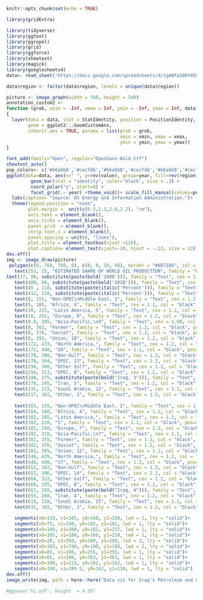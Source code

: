 ```r
knitr::opts_chunk$set(echo = TRUE)
```
```r


library(gridExtra)

library(tidyverse)
library(ggtext)
library(ggrepel)
library(grid)
library(ggforce)
library(showtext)
library(magick)
library(googlesheets4)
data<- read_sheet('https://docs.google.com/spreadsheets/d/1gANfa3d6Y4EGBuODZGbW4m6yHjCOSovfzkFLxvRhBrM/edit?usp=sharing')

data$region <- factor(data$region, levels = unique(data$region))


```
```r

picture <- image_graph(width = 760, height = 540)
annotation_custom2 <- 
function (grob, xmin = -Inf, xmax = Inf, ymin = -Inf, ymax = Inf, data) 
{
  layer(data = data, stat = StatIdentity, position = PositionIdentity, 
        geom = ggplot2:::GeomCustomAnn, 
        inherit.aes = TRUE, params = list(grob = grob, 
                                          xmin = xmin, xmax = xmax, 
                                          ymin = ymin, ymax = ymax))
}

font_add(family="Open", regular="OpenSans-Bold.ttf")
showtext_auto()
pop_colors<- c('#b6a6b8','#cecfdb','#b6a6b8','#cecfdb','#b6a6b8','#cecfdb','#b6a6b8','#cecfdb','#f3b343','#7ba539','#d8252e','#e6e154','#3e6dbe')
ggplot(data=data, aes(x=" ", y=rev(value), group=year, fill=rev(region))) +
         geom_bar(stat = "identity", color='black', size = .3) +
         coord_polar("y", start=0) + 
         facet_grid(.~ year) +theme_void()+ scale_fill_manual(values=pop_colors)+
  labs(caption= "Source: US Energy and Information Administration.")+
  theme(legend.position = "none",
        plot.margin =  unit(c(6.5,2.2,2.8,2.2), "cm"),
        axis.text = element_blank(),
        axis.ticks = element_blank(),
        panel.grid  = element_blank(),
        strip.text.x = element_blank(),
        panel.spacing = unit(8, "lines"),
        plot.title = element_textbox(vjust =125),
        plot.caption= element_text(vjust=-20, hjust = -.13, size = 13))
dev.off()
img <- image_draw(picture)
 polygon(c(0, 760, 760, 0), c(0, 0, 50, 50), border = "#6D7166", col = "#6D7166")+
   text(255, 25, "ESTIMATED SHARE OF WORLD OIL PRODUCTION", family = "Open", cex = 1.7, col = "white")+
text(37, 90, substitute(paste(bold('2000'))), family = "Text", cex = 1.3, col = "black")+
   text(400, 90, substitute(paste(bold('2010'))), family = "Text", cex = 1.3, col = "black")+
   text(45 , 110, substitute(paste(italic('Percent'))), family = "Text", cex = 1.1, col = "black")+
   text(412, 110, substitute(paste(italic('Percent'))), family = "Text", cex = 1.1, col = "black")+
   text(8, 155, "Non-OPEC\nMiddle East, 3", family = "Text", cex = 1.2, col = "black", pos=4)+
   text(9, 185, "Africa, 4", family = "Text", cex = 1.2, col = "black", pos=4)+
   text(10, 225, "Latin America, 5", family = "Text", cex = 1.2, col = "black", pos=4)+
   text(10, 255, "Europe, 8", family = "Text", cex = 1.2, col = "black", pos=4)+
   text(8.8, 305, "Asia-Pacific,\n9", family = "Text", cex = 1.08, col = "black", pos=4)+
   text(8, 363, "Former", family = "Text", cex = 1.2, col = "black", pos=4)+
   text(8, 378, "Soviet", family = "Text", cex = 1.2, col = "black", pos=4)+
   text(8, 393, "Union, 10", family = "Text", cex = 1.2, col = "black", pos=4)+
   text(172, 433, "North America,", family = "Text", cex = 1.2, col = "black", pos=4)+
   text(172, 448, "20", family = "Text", cex = 1.2, col = "black", pos=4)+
   text(278, 380, "Non-Gulf", family = "Text", cex = 1.2, col = "black", pos=4)+
   text(278, 394, "OPEC, 13", family = "Text", cex = 1.2, col = "black", pos=4)+
   text(294, 300, "Other Gulf", family = "Text", cex = 1.2, col = "black", pos=4)+
   text(294, 313, "OPEC, 8", family = "Text", cex = 1.2, col = "black", pos=4)+
   text(288, 275, substitute(paste(bold("Iraq, 3"))), family = "Text", cex = 1.3, col = "red", pos=4)+
   text(270, 245, "Iran, 5", family = "Text", cex = 1.2, col = "black", pos=4)+
   text(235, 215, "Saudi Arabia, 12", family = "Text", cex = 1.2, col = "black", pos=4)+
   text(217, 162, "Other, 1", family = "Text", cex = 1.2, col = "black", pos=4)+
   
   text(383, 155, "Non-OPEC\nMiddle East, 2", family = "Text", cex = 1.2, col = "black", pos=4)+
   text(384, 180, "Africa, 4", family = "Text", cex = 1.2, col = "black", pos=4)+
   text(382, 205, "Latin America,", family = "Text", cex = 1.2, col = "black", pos=4)+
   text(382, 220, "5", family = "Text", cex = 1.2, col = "black", pos=4)+
   text(382, 250, "Europe, 7", family = "Text", cex = 1.2, col = "black", pos=4)+
   text(382, 310, "Asia-Pacific,\n7", family = "Text", cex = 1.1, col = "black", pos=4)+
   text(382, 355, "Former", family = "Text", cex = 1.2, col = "black", pos=4)+
   text(382, 370, "Soviet", family = "Text", cex = 1.2, col = "black", pos=4)+
   text(382, 385, "Union, 12", family = "Text", cex = 1.2, col = "black", pos=4)+
   text(546, 435, "North America,", family = "Text", cex = 1.2, col = "black", pos=4)+
   text(546, 450, "17", family = "Text", cex = 1.2, col = "black", pos=4)+
   text(652, 382, "Non-Gulf", family = "Text", cex = 1.2, col = "black", pos=4)+
   text(652, 396, "OPEC, 14", family = "Text", cex = 1.2, col = "black", pos=4)+
   text(668, 322, "Other Gulf", family = "Text", cex = 1.2, col = "black", pos=4)+
   text(668, 335, "OPEC, 8", family = "Text", cex = 1.2, col = "black", pos=4)+
   text(667, 295, substitute(paste(bold("Iraq, 4"))), family = "Text", cex = 1.3, col = "red", pos=4)+
   text(655, 260, "Iran, 4", family = "Text", cex = 1.2, col = "black", pos=4)+
   text(619, 218, "Saudi Arabia, 15", family = "Text", cex = 1.2, col = "black", pos=4)+
   text(631, 165, "Other, 1", family = "Text", cex = 1.2, col = "black", pos=4)+
   
   segments(x0=110, x1=165, y0=160, y1=160, lwd = 1, lty = "solid")+
   segments(x0=75, x1=140, y0=182, y1=182, lwd = 1, lty = "solid")+
   segments(x0=140, x1=160, y0=182, y1=217, lwd = 1, lty = "solid")+
   segments(x0=165, x1=180, y0=160, y1=210, lwd = 1, lty = "solid")+
   segments(x0=20, x1=350, y0=100, y1=100, lwd = 2, lty = "solid")+
   segments(x0=383, x1=740, y0=100, y1=100, lwd = 2, lty = "solid")+
   segments(x0=85, x1=106, y0=255, y1=255, lwd = 1, lty = "solid")+
   segments(x0=65, x1=100, y0=363, y1=363, lwd = 1, lty = "solid")+
   segments(x0=190, x1=213, y0=162, y1=162, lwd = 1, lty = "solid")+
   segments(x0=190, x1=189.5, y0=162, y1=210, lwd = 1, lty = "solid")
dev.off()
image_write(img, path = here::here("Data vis for Iraq's Petroleum and Gas Infrastructure", "Key.png"), format = "png")

#ggsave('hi.pdf', height  = 4.35)

```
